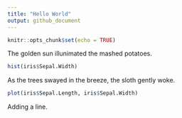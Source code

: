 ```yaml
---
title: "Hello World"
output: github_document
---
```


```r
knitr::opts_chunk$set(echo = TRUE)
```

The golden sun illunimated the mashed potatoes.

```r
hist(iris$Sepal.Width)
```

As the trees swayed in the breeze, the sloth gently woke. 
 
```r
plot(iris$Sepal.Length, iris$Sepal.Width)
```
 
Adding a line.